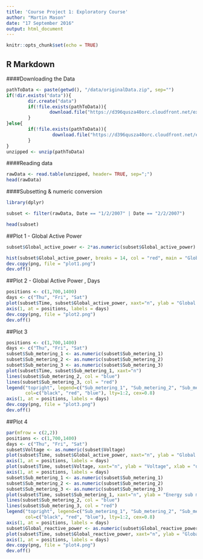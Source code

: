 ```yaml
---
title: 'Course Project 1: Exploratory Course'
author: "Martin Mason"
date: "17 September 2016"
output: html_document
---
```


```r
knitr::opts_chunk$set(echo = TRUE)
```

## R Markdown

####Downloading the Data

```r

pathToData <- paste(getwd(), "/data/originalData.zip", sep="")
if(!dir.exists("data")){
        dir.create("data")
        if(!file.exists(pathToData)){
                download.file("https://d396qusza40orc.cloudfront.net/exdata%2Fdata%2Fhousehold_power_consumption.zip", pathToData, method="curl")
        }
}else{
        if(!file.exists(pathToData)){
                 download.file("https://d396qusza40orc.cloudfront.net/exdata%2Fdata%2Fhousehold_power_consumption.zip", pathToData, method="curl")
        }
}
unzipped <- unzip(pathToData)
```

####Reading data
```r
rawData <- read.table(unzipped, header= TRUE, sep=";")
head(rawData)
```
####Subsetting & numeric conversion
```r
library(dplyr)

subset <- filter(rawData, Date == "1/2/2007" | Date == "2/2/2007")

head(subset)
```

##Plot 1 - Global Active Power
```r
subset$Global_active_power <- 2*as.numeric(subset$Global_active_power)

hist(subset$Global_active_power, breaks = 14, col = "red", main = "Global Active Power", xlab = "Global Active Power(kilowatts)")
dev.copy(png, file = "plot1.png")
dev.off()
```

##Plot 2 - Global Active Power , Days
```r
positions <- c(1,700,1400)
days <- c("Thu", "Fri", "Sat")
plot(subset$Time, subset$Global_active_power, xaxt="n", ylab = "Global Active Power(kilowatts)", lwd=.5)
axis(1, at = positions, labels = days)
dev.copy(png, file = "plot2.png")
dev.off()
```

##Plot 3

```r
positions <- c(1,700,1400)
days <- c("Thu", "Fri", "Sat")
subset$Sub_metering_1 <- as.numeric(subset$Sub_metering_1)
subset$Sub_metering_2 <- as.numeric(subset$Sub_metering_2)
subset$Sub_metering_3 <- as.numeric(subset$Sub_metering_3)
plot(subset$Time, subset$Sub_metering_1, xaxt="n")
lines(subset$Sub_metering_2, col = "blue")
lines(subset$Sub_metering_3, col = "red")
legend("topright", legend=c("Sub_metering_1", "Sub_metering_2", "Sub_metering_3"),
       col=c("black", "red", "blue"), lty=1:2, cex=0.8)
axis(1, at = positions, labels = days)
dev.copy(png, file = "plot3.png")
dev.off()
```

##Plot 4

```r
par(mfrow = c(2,2))
positions <- c(1,700,1400)
days <- c("Thu", "Fri", "Sat")
subset$Voltage <- as.numeric(subset$Voltage)
plot(subset$Time, subset$Global_active_power, xaxt="n", ylab = "Global Active Power")
axis(1, at = positions, labels = days)
plot(subset$Time, subset$Voltage, xaxt="n", ylab = "Voltage", xlab = "datetime")
axis(1, at = positions, labels = days)
subset$Sub_metering_1 <- as.numeric(subset$Sub_metering_1)
subset$Sub_metering_2 <- as.numeric(subset$Sub_metering_2)
subset$Sub_metering_3 <- as.numeric(subset$Sub_metering_3)
plot(subset$Time, subset$Sub_metering_1, xaxt="n", ylab = "Energy sub metering")
lines(subset$Sub_metering_2, col = "blue")
lines(subset$Sub_metering_3, col = "red")
legend("topright", legend=c("Sub_metering_1", "Sub_metering_2", "Sub_metering_3"),
       col=c("black", "red", "blue"), lty=1:2, cex=0.8)
axis(1, at = positions, labels = days)
subset$Global_reactive_power <- as.numeric(subset$Global_reactive_power)
plot(subset$Time, subset$Global_reactive_power, xaxt="n", ylab = "Global_reactive_power", xlab = "datetime")
axis(1, at = positions, labels = days)
dev.copy(png, file = "plot4.png")
dev.off()
```